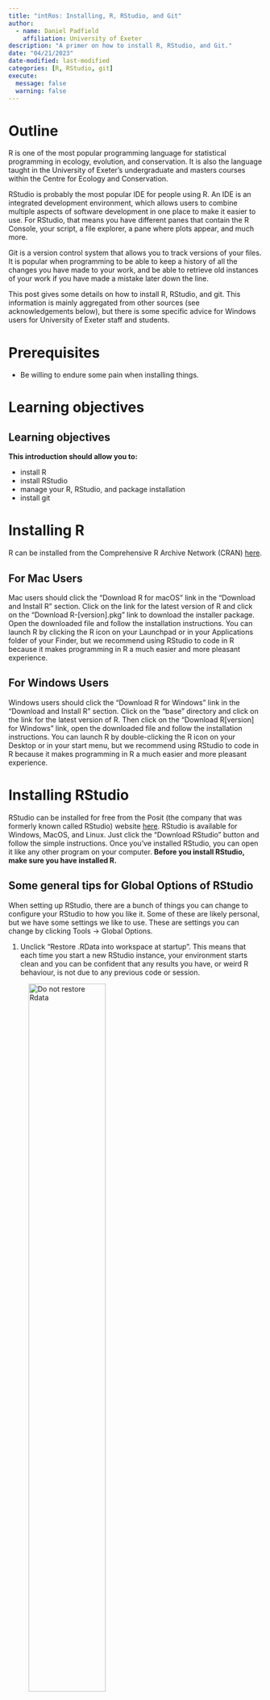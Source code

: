```yaml
---
title: "intRos: Installing, R, RStudio, and Git"
author: 
  - name: Daniel Padfield
    affiliation: University of Exeter
description: "A primer on how to install R, RStudio, and Git."
date: "04/21/2023"
date-modified: last-modified
categories: [R, RStudio, git]
execute:
  message: false
  warning: false
---
```


# Outline

R is one of the most popular programming language for statistical programming in ecology, evolution, and conservation. It is also the language taught in the University of Exeter's undergraduate and masters courses within the Centre for Ecology and Conservation. 

RStudio is probably the most popular IDE for people using R. An IDE is an integrated development environment, which allows users to combine multiple aspects of software development in one place to make it easier to use. For RStudio, that means you have different panes that contain the R Console, your script, a file explorer, a pane where plots appear, and much more.

Git is a version control system that allows you to track versions of your files. It is popular when programming to be able to keep a history of all the changes you have made to your work, and be able to retrieve old instances of your work if you have made a mistake later down the line.

This post gives some details on how to install R, RStudio, and git. This information is mainly aggregated from other sources (see acknowledgements below), but there is some specific advice for Windows users for University of Exeter staff and students.

# Prerequisites

- Be willing to endure some pain when installing things.

# Learning objectives

::: callout-note
# Learning objectives

**This introduction should allow you to:**

- install R
- install RStudio
- manage your R, RStudio, and package installation
- install git

:::

# Installing R

R can be installed from the Comprehensive R Archive Network (CRAN) [here](https://www.stats.bris.ac.uk/R/).

## For Mac Users

Mac users should click the "Download R for macOS" link in the "Download and Install R" section. Click on the link for the latest version of R and click on the "Download R-[version].pkg" link to download the installer package. Open the downloaded file and follow the installation instructions. You can launch R by clicking the R icon on your Launchpad or in your Applications folder of your Finder, but we recommend using RStudio to code in R because it makes programming in R a much easier and more pleasant experience.

## For Windows Users

Windows users should click the "Download R for Windows" link in the "Download and Install R" section. Click on the "base" directory and click on the link for the latest version of R. Then click on the "Download R[version] for Windows" link, open the downloaded file and follow the installation instructions. You can launch R by double-clicking the R icon on your Desktop or in your start menu, but we recommend using RStudio to code in R because it makes programming in R a much easier and more pleasant experience.

# Installing RStudio

RStudio can be installed for free from the Posit (the company that was formerly known called RStudio) website [here](https://posit.co/download/rstudio-desktop/). RStudio is available for Windows, MacOS, and Linux. Just click the “Download RStudio” button and follow the simple instructions. Once you’ve installed RStudio, you can open it like any other program on your computer. **Before you install RStudio, make sure you have installed R.**

## Some general tips for Global Options of RStudio

When setting up RStudio, there are a bunch of things you can change to configure your RStudio to how you like it. Some of these are likely personal, but we have some settings we like to use. These are settings you can change by clicking Tools -> Global Options.

1. Unclick "Restore .RData into workspace at startup". This means that each time you start a new RStudio instance, your environment starts clean and you can be confident that any results you have, or weird R behaviour, is not due to any previous code or session.

![Do not restore Rdata](restore_rdata.png){width=60%}

2. Unclick "Restore most recently opened project at startup". This means that when you start a new RStudio, it will open an RStudio not associated with a project. This is more of a personal preference of mine as more often than not I have multiple RStudio instances open not associated with the same work, and I got tired of closing the project of new RStudio instances.

![Do not restore most recent project](restore_project.png){width=60%}

3. In the "Code" tab, tick "Soft-wrap R source files". This means that instead of having long lines of code that go off of your source pane and require you to move from left-to-right to view them, the source pane instead "soft-wraps" them into a new line, while preserving the fact that they are, in fact, a single line of code.

![Turn on Soft wrap](soft_wrap.png){width=60%}

4. In the "Code -> Display" tab, unclick "Show Margin" which will get rid of the annoying line that can be present in the Source pane sometimes.

![Turn off Show margin](show_margin.png){width=60%}

5. I leave the default colours on for RStudio, but you can change to black background (and loads of other alternatives) in the "Appearance" tab. 

## Managing where your R packages install

Over many years, I have helped a fair few people at the University try and work out how to install R packages on their University computers. This has mainly been on Windows machines, and is most likely due to the lack of read/write access wherever R by default chooses to install packages.

Consequently, it might be good for you to choose a new location on your computer where your R packages will install. And if you cannot install R packages at the moment then we are here to help! You can learn how to do change the default location your R packages install into by watching [this video](https://rfortherestofus.com/2021/09/how-to-set-your-default-package-install-location-in-r/), but we will whizz through the process here too.

1. Check where R is installing packages by typing **.libPaths()** into your R console.

2. Create a new folder which you would like to install packages, somewhere where you **DEFINITELY** have read/write access (e.g. "~/Desktop/r_packages")

3. We can then change **.libPaths()** for this R session.

![Change where you R packages install in an individual session](change_libpaths.png){width=60%}

4. However, when we start a new R session, this change will be lost. To change it by default for R, we need to change our .Renviron file, which allows us to change variables that R looks for every time it starts. To easily manipulate this file, we will first install the R package **usethis** using **install.packages(usethis)**. It should install into the new directory you have just created, for me it installed into "~/Desktop/r_packages".

5. Run **usethis::edit_r_environ()** in your Console and it should open your .Renviron file in your source pane. From here, add **R_LIBS_USER="~/Desktop/r_packages"** to it (obviously change the folder name to the folder you have created), click Save, and close the file.

![Run usethis::edit_r_environ](edit_r_environ.png){width=60%}

6. Now when you start a new R instance, your chosen folder should be present when you run **.libPaths()** and you should not have problems installing R packages anymore!

![.libPaths() changes by default](libpaths2.png){width=60%}


# Installing git

To check if Git is installed on a Windows or Mac machine, follow these steps:

For Windows:

1. Open the Command Prompt by pressing the "Windows Key + R" and typing "cmd" in the "Run" dialog box, or open "Git Bash" (or use the Terminal tab of your RStudio).
2. Type "git --version" and press Enter.
3. If git is installed, the version number of git will be displayed in the Command Prompt.

For Mac:

1. Open the Terminal application by finding it on your Launchpad or Applications folder in your Finder (or in the Terminal tab of your RStudio).
2. Type "git --version" and press Enter.
3. If git is installed, the version number of git will be displayed in the Terminal window.

Even if git is installed, it is probably a good idea to update to the latest version. git has very good backwards compatibility so it is very unlikely that updating will break anything.

## For Mac Users

Git can be installed on Mac from some of the options on the git [website](https://git-scm.com/download/mac). Another alternative is [GitHub Desktop](https://desktop.github.com/), which will install the latest version of Git with itself if you do not already have it.

## For Windows Users

Git can be installed from [gitforwindows](https://gitforwindows.org/), but if you install [GitHub Desktop](https://desktop.github.com/), the latest version of Git will be installed if you do not already have it. With GitHub Desktop, you get a command line version of Git with a robust GUI.

## Make a GitHub profile

Git is version control on your local machine, to share code with other you should create a GitHub (or GitLab) profile. Information on setting up a GitHub account can be found [here](https://docs.github.com/en/get-started/onboarding/getting-started-with-your-github-account).

## Configure GitHub with local git and RStudio

Now we have git, R, and RStudio installed, and an RStudio profile, we need to make sure they can all talk each other, and that you can communicate with your GitHub profile from your local machine. An extensive walkthrough is available [here](https://happygitwithr.com/connect-intro.html), but we will cover the main steps.

First, we need to create an access token so that GitHub can securely link your local computer to GitHub. To do this go to https://github.com/settings/tokens and create an access token. For the scopes, I ticked most that I thought would be useful and understood, which were **gist**, **repo**, **user**, **workflow**. Make sure you name it something useful like "R:GitHubPAT" so that is makes sense if you ever need to make a new token.

Once this code is created, save it to your clipboard or in a text editor while we are storing it in your RStudio. Once you close the webpage you will never see this token again, so make sure you make a note of it! Then going forwards, treat this access token as you would a password. For some of you that might mean using a password manager, and for some of you that might mean a book, your hand, or post it notes on your computer screen.

We will use the R package **gitcreds** to associate your GitHub PAT with RStudio. First install **gitcreds** using **install.packages('gitcreds')**. If you want a way to be able to install and load R packages from CRAN, GitHub, and Bioconductor in a simpler way without calls to both **install.packages()** and **library()**, then I recommend looking at [**librarian**](https://github.com/DesiQuintans/librarian)!

Next run **gitcreds::gitcreds_set()** and follow the prompts. Specifically make sure you copy in your GitHub PAT!

![gitcreds_set()](gitcreds_set.png){width=60%}
Once you have set this, you can check it has stored properly using **gitcreds::gitcreds::get()**. 

This should mean you are ready to roll (i.e. Git and GitHub like a boss), but if you are getting stuck some common troubleshoots can be found [here](https://happygitwithr.com/https-pat.html#pat-troubleshooting)

# Summary

After this guide, you should have installed R, RStudio, and git on your machine, and also know a little more about how to check where your R packages are installing and some handy RStudio options.

### Additional Resources

- This [online book](https://happygitwithr.com/) about using R and RStudio and git is incredible.

### Acknowledgements

We did not create this content alone! Inspiration, tips, and resources have been borrowed from multiple sources. 

- We took inspiration from this [blog post](https://www.r-bloggers.com/2019/05/my-rstudio-configuration/) about someone's RStudio configuration.
- We watched [this video](https://rfortherestofus.com/2021/09/how-to-set-your-default-package-install-location-in-r/) on how to change the location for installing R packages.
- We enjoyed [this thread](https://community.rstudio.com/t/should-i-update-all-my-r-packages-frequently-yes-no-why/5856/6) on whether we should update our R packages regularly. In conclusion, yes probably.
- Some of the content was created using ChatGPT.
